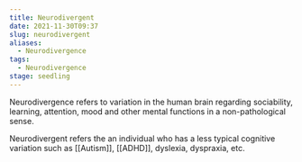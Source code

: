 ```yaml
---
title: Neurodivergent
date: 2021-11-30T09:37
slug: neurodivergent
aliases:
  - Neurodivergence
tags:
  - Neurodivergence
stage: seedling
---
```



Neurodivergence refers to variation in the human brain regarding sociability, learning, attention, mood and other mental functions in a non-pathological sense.

Neurodivergent refers the an individual who has a less typical cognitive variation such as [[Autism]], [[ADHD]], dyslexia, dyspraxia, etc.

<StillGrowing />
